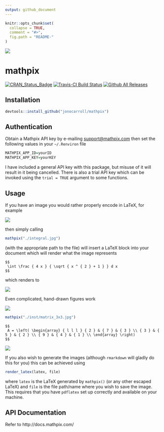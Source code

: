 ```yaml
---
output: github_document
---
```


<!-- README.md is generated from README.Rmd. Please edit that file -->

```r
knitr::opts_chunk$set(
  collapse = TRUE,
  comment = "#>",
  fig.path = "README-"
)
```
![](./inst/logo_blue.png)

# mathpix

[![CRAN_Status_Badge](http://www.r-pkg.org/badges/version/mathpix)](https://cran.r-project.org/package=mathpix)
[![Travis-CI Build Status](https://travis-ci.org/jonocarroll/mathpix.svg?branch=master)](https://travis-ci.org/jonocarroll/mathpix)
[![Github All Releases](https://img.shields.io/github/downloads/jonocarroll/mathpix/total.svg)](https://github.com/jonocarroll/mathpix)


## Installation

```r
devtools::install_github("jonocarroll/mathpix")
```

## Authentication

Obtain a Mathpix API key by e-mailing [support@mathpix.com](mailto:support@mathpix.com) then set the following values in your `~/.Renviron` file

```r
MATHPIX_APP_ID=yourID
MATHPIX_APP_KEY=yourKEY
```

I have included a general API key with this package, but misuse of it will result in it being cancelled. There is also a trial API key which can be invoked using the `trial = TRUE` argument to some functions.

## Usage

If you have an image you would rather properly encode in LaTeX, for example

![](./inst/integral.jpg)

then simply calling

```r
mathpix("./integral.jpg")
```

(with the appropriate path to the file) will insert a LaTeX block into your document which will render what the image represents

```
$$
 \int \frac { 4 x } { \sqrt { x ^ { 2 } + 1 } } d x  
$$
```

which renders to

![](./inst/eq_no_01.png)

Even complicated, hand-drawn figures work 

![](./inst/matrix_3x3.jpg)

```r
mathpix("./inst/matrix_3x3.jpg")
```

```
$$
 A = \left( \begin{array} { l l l } { 2 } & { 7 } & { 3 } \\ { 3 } & { 5 } & { 2 } \\ { 9 } & { 4 } & { 1 } \\ \end{array} \right)  
$$
```

![](./inst/eq_no_02.png)

If you also wish to generate the images (although `rmarkdown` will gladly do this for you) this can be achieved using

```r
render_latex(latex, file)
```
where `latex` is the LaTeX generated by `mathpix()` (or any other escaped LaTeX) and `file` is the file path/name where you wish to save the image. This requires that you have `pdflatex` set up correctly and available on your machine.

## API Documentation

Refer to http://docs.mathpix.com/
